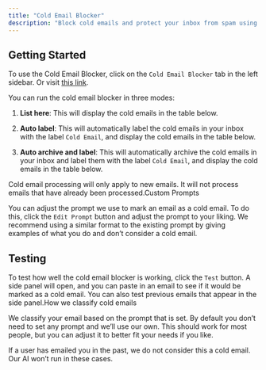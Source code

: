 ```yaml
---
title: "Cold Email Blocker"
description: "Block cold emails and protect your inbox from spam using AI filters."
---
```


## Getting Started

To use the Cold Email Blocker, click on the `Cold Email Blocker` tab in the left sidebar. Or visit [this link](https://mailto.live/cold-email-blocker).

You can run the cold email blocker in three modes:

1. **List here**: This will display the cold emails in the table below.

2. **Auto label**: This will automatically label the cold emails in your inbox with the label `Cold Email`, and display the cold emails in the table below.

3. **Auto archive and label**: This will automatically archive the cold emails in your inbox and label them with the label `Cold Email`, and display the cold emails in the table below.

Cold email processing will only apply to new emails. It will not process emails that have already been processed.[​](https://docs.getinboxzero.com/essentials/cold-email-blocker#custom-prompts)
Custom Prompts

You can adjust the prompt we use to mark an email as a cold email. To do this, click the `Edit Prompt` button and adjust the prompt to your liking. We recommend using a similar format to the existing prompt by giving examples of what you do and don’t consider a cold email.


Testing
-------

To test how well the cold email blocker is working, click the `Test` button. A side panel will open, and you can paste in an email to see if it would be marked as a cold email. You can also test previous emails that appear in the side panel.[​](https://docs.getinboxzero.com/essentials/cold-email-blocker#how-we-classify-cold-emails)
How we classify cold emails

We classify your email based on the prompt that is set. By default you don’t need to set any prompt and we’ll use our own. This should work for most people, but you can adjust it to better fit your needs if you like.

If a user has emailed you in the past, we do not consider this a cold email. Our AI won’t run in these cases.[
](https://docs.getinboxzero.com/essentials/smart-categories)